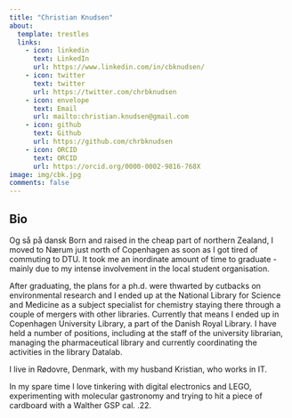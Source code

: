 ```yaml
---
title: "Christian Knudsen"
about:
  template: trestles
  links: 
    - icon: linkedin
      text: LinkedIn
      url: https://www.linkedin.com/in/cbknudsen/
    - icon: twitter
      text: twitter
      url: https://twitter.com/chrbknudsen
    - icon: envelope
      text: Email
      url: mailto:christian.knudsen@gmail.com
    - icon: github
      text: Github
      url: https://github.com/chrbknudsen
    - icon: ORCID
      text: ORCID
      url: https://orcid.org/0000-0002-9816-768X
image: img/cbk.jpg
comments: false
---
```


## Bio

Og så på dansk
Born and raised in the cheap part of northern Zealand, I moved to Nærum just 
north of Copenhagen as soon as I got tired of commuting to DTU. It took me an 
inordinate amount of time to graduate - mainly due to my intense involvement in 
the local student organisation. 

After graduating, the plans for a ph.d. were thwarted by cutbacks on 
environmental research and I ended up at the National Library for Science and 
Medicine as a subject specialist for chemistry staying there through a 
couple of mergers with 
other libraries. Currently that means I ended up in Copenhagen University Library, a 
part of the Danish Royal Library. I have held a number of positions, including at the staff of the 
university librarian, managing the pharmaceutical library and currently 
coordinating the activities in the library Datalab.

I live in Rødovre, Denmark, with my husband Kristian, who works in IT. 

In my spare time I love tinkering with digital electronics and LEGO, experimenting
with molecular gastronomy and trying to hit a piece of cardboard with a 
Walther GSP cal. .22. 
